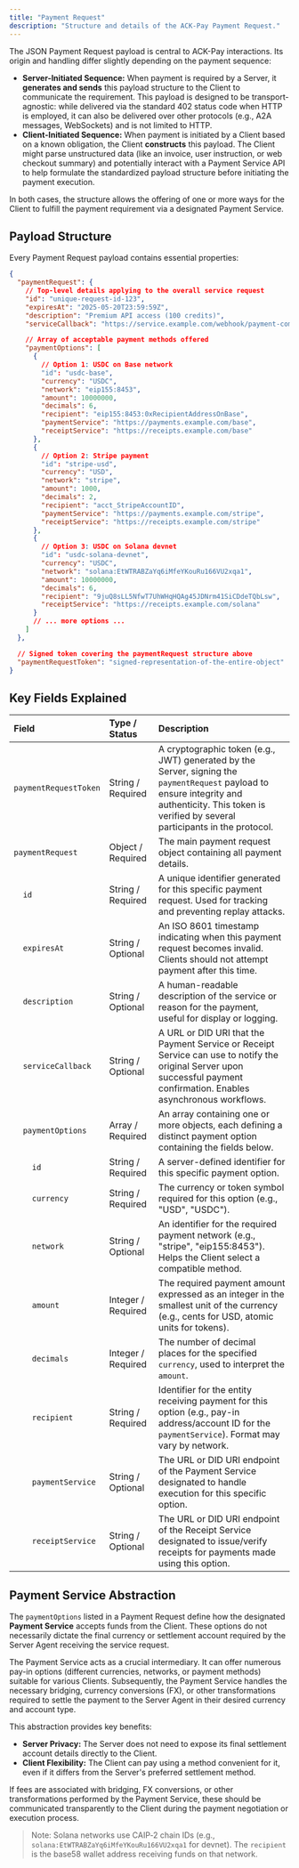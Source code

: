 ```yaml
---
title: "Payment Request"
description: "Structure and details of the ACK-Pay Payment Request."
---
```


The JSON Payment Request payload is central to ACK-Pay interactions. Its origin and handling differ slightly depending on the payment sequence:

- **Server-Initiated Sequence:** When payment is required by a Server, it **generates and sends** this payload structure to the Client to communicate the requirement. This payload is designed to be transport-agnostic: while delivered via the standard 402 status code when HTTP is employed, it can also be delivered over other protocols (e.g., A2A messages, WebSockets) and is not limited to HTTP.
- **Client-Initiated Sequence:** When payment is initiated by a Client based on a known obligation, the Client **constructs** this payload. The Client might parse unstructured data (like an invoice, user instruction, or web checkout summary) and potentially interact with a Payment Service API to help formulate the standardized payload structure before initiating the payment execution.

In both cases, the structure allows the offering of one or more ways for the Client to fulfill the payment requirement via a designated Payment Service.

## Payload Structure

Every Payment Request payload contains essential properties:

```json
{
  "paymentRequest": {
    // Top-level details applying to the overall service request
    "id": "unique-request-id-123",
    "expiresAt": "2025-05-20T23:59:59Z",
    "description": "Premium API access (100 credits)",
    "serviceCallback": "https://service.example.com/webhook/payment-complete",

    // Array of acceptable payment methods offered
    "paymentOptions": [
      {
        // Option 1: USDC on Base network
        "id": "usdc-base",
        "currency": "USDC",
        "network": "eip155:8453",
        "amount": 10000000,
        "decimals": 6,
        "recipient": "eip155:8453:0xRecipientAddressOnBase",
        "paymentService": "https://payments.example.com/base",
        "receiptService": "https://receipts.example.com/base"
      },
      {
        // Option 2: Stripe payment
        "id": "stripe-usd",
        "currency": "USD",
        "network": "stripe",
        "amount": 1000,
        "decimals": 2,
        "recipient": "acct_StripeAccountID",
        "paymentService": "https://payments.example.com/stripe",
        "receiptService": "https://receipts.example.com/stripe"
      },
      {
        // Option 3: USDC on Solana devnet
        "id": "usdc-solana-devnet",
        "currency": "USDC",
        "network": "solana:EtWTRABZaYq6iMfeYKouRu166VU2xqa1",
        "amount": 10000000,
        "decimals": 6,
        "recipient": "9juQ8sLL5NfwT7UhWHqHQAg45JDNrm41SiCDdeTQbLsw",
        "receiptService": "https://receipts.example.com/solana"
      }
      // ... more options ...
    ]
  },

  // Signed token covering the paymentRequest structure above
  "paymentRequestToken": "signed-representation-of-the-entire-object"
}
```

## Key Fields Explained

| Field                 | Type / Status      | Description                                                                                                                                                                                           |
| :-------------------- | :----------------- | :---------------------------------------------------------------------------------------------------------------------------------------------------------------------------------------------------- |
| `paymentRequestToken` | String / Required  | A cryptographic token (e.g., JWT) generated by the Server, signing the `paymentRequest` payload to ensure integrity and authenticity. This token is verified by several participants in the protocol. |
| `paymentRequest`      | Object / Required  | The main payment request object containing all payment details.                                                                                                                                       |
| `  id`                | String / Required  | A unique identifier generated for this specific payment request. Used for tracking and preventing replay attacks.                                                                                     |
| `  expiresAt`         | String / Optional  | An ISO 8601 timestamp indicating when this payment request becomes invalid. Clients should not attempt payment after this time.                                                                       |
| `  description`       | String / Optional  | A human-readable description of the service or reason for the payment, useful for display or logging.                                                                                                 |
| `  serviceCallback`   | String / Optional  | A URL or DID URI that the Payment Service or Receipt Service can use to notify the original Server upon successful payment confirmation. Enables asynchronous workflows.                              |
| `  paymentOptions`    | Array / Required   | An array containing one or more objects, each defining a distinct payment option containing the fields below.                                                                                         |
| `    id`              | String / Required  | A server-defined identifier for this specific payment option.                                                                                                                                         |
| `    currency`        | String / Required  | The currency or token symbol required for this option (e.g., "USD", "USDC").                                                                                                                          |
| `    network`         | String / Optional  | An identifier for the required payment network (e.g., "stripe", "eip155:8453"). Helps the Client select a compatible method.                                                                          |
| `    amount`          | Integer / Required | The required payment amount expressed as an integer in the smallest unit of the currency (e.g., cents for USD, atomic units for tokens).                                                              |
| `    decimals`        | Integer / Required | The number of decimal places for the specified `currency`, used to interpret the `amount`.                                                                                                            |
| `    recipient`       | String / Required  | Identifier for the entity receiving payment for this option (e.g., pay-in address/account ID for the `paymentService`). Format may vary by network.                                                   |
| `    paymentService`  | String / Optional  | The URL or DID URI endpoint of the Payment Service designated to handle execution for this specific option.                                                                                           |
| `    receiptService`  | String / Optional  | The URL or DID URI endpoint of the Receipt Service designated to issue/verify receipts for payments made using this option.                                                                           |

## Payment Service Abstraction

The `paymentOptions` listed in a Payment Request define how the designated **Payment Service** accepts funds from the Client. These options do not necessarily dictate the final currency or settlement account required by the Server Agent receiving the service request.

The Payment Service acts as a crucial intermediary. It can offer numerous pay-in options (different currencies, networks, or payment methods) suitable for various Clients. Subsequently, the Payment Service handles the necessary bridging, currency conversions (FX), or other transformations required to settle the payment to the Server Agent in their desired currency and account type.

This abstraction provides key benefits:

- **Server Privacy:** The Server does not need to expose its final settlement account details directly to the Client.
- **Client Flexibility:** The Client can pay using a method convenient for it, even if it differs from the Server's preferred settlement method.

If fees are associated with bridging, FX conversions, or other transformations performed by the Payment Service, these should be communicated transparently to the Client during the payment negotiation or execution process.

> Note: Solana networks use CAIP‑2 chain IDs (e.g., `solana:EtWTRABZaYq6iMfeYKouRu166VU2xqa1` for devnet). The `recipient` is the base58 wallet address receiving funds on that network.
